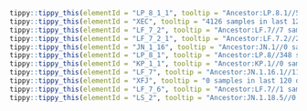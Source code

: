 



```r
tippy::tippy_this(elementId = "LP_8_1_1", tooltip = "Ancestor:LP.8.1//501 samples in last 120 days.//Alias of B.1.1.529.2.86.1.1.11.1.1.1.3.8.1.1, S:K679R, from sars-cov-2-variants/lineage-proposals#2199")
tippy::tippy_this(elementId = "XEC", tooltip = "4126 samples in last 120 days.//Recombinant lineage of KS.1.1 (JN.1.13.1.1.1) and KP.3.3 (breakpoint 21738-22599), most with ORF1a:A599T, Europe (Germany), from #2717")
tippy::tippy_this(elementId = "LF_7_2", tooltip = "Ancestor:LF.7//7 samples in last 120 days.//Alias of B.1.1.529.2.86.1.1.16.1.7.2, T20799C")
tippy::tippy_this(elementId = "LF_7_2_1", tooltip = "Ancestor:LF.7.2//29 samples in last 120 days.//Alias of B.1.1.529.2.86.1.1.16.1.7.2.1, S:A475V, from sars-cov-2-variants/lineage-proposals#2067")
tippy::tippy_this(elementId = "JN_1_16", tooltip = "Ancestor:JN.1//0 samples in last 120 days.//Alias of B.1.1.529.2.86.1.1.16, S:F456L (T22928C), from sars-cov-2-variants/lineage-proposals#1253")
tippy::tippy_this(elementId = "LP_8_1", tooltip = "Ancestor:LP.8//348 samples in last 120 days.//Alias of B.1.1.529.2.86.1.1.11.1.1.1.3.8.1, S:R190S, from sars-cov-2-variants/lineage-proposals#2199")
tippy::tippy_this(elementId = "KP_1_1", tooltip = "Ancestor:KP.1//0 samples in last 120 days.//Alias of B.1.1.529.2.86.1.1.11.1.1.1, S:R346T, from sars-cov-2-variants/lineage-proposals#1089")
tippy::tippy_this(elementId = "LF_7", tooltip = "Ancestor:JN.1.16.1//11 samples in last 120 days.//Alias of B.1.1.529.2.86.1.1.16.1.7, S:T22N, S:S31P, S:K182R, S:R190S, S:K444R, ORF9b:I5T, Senegal, from #2733")
tippy::tippy_this(elementId = "XFJ", tooltip = "0 samples in last 120 days.//Recombinant lineage of LF.7, LS.2 (breakpoints: 22600-22892), from #2928")
tippy::tippy_this(elementId = "LF_7_6", tooltip = "Ancestor:LF.7//1 samples in last 120 days.//Alias of B.1.1.529.2.86.1.1.16.1.7.6, C29119T")
tippy::tippy_this(elementId = "LS_2", tooltip = "Ancestor:JN.1.18.5//0 samples in last 120 days.//Alias of B.1.1.529.2.86.1.1.18.5.2, T4369C, C20178T, Senegal, from sars-cov-2-variants/lineage-proposals#2346")
```
